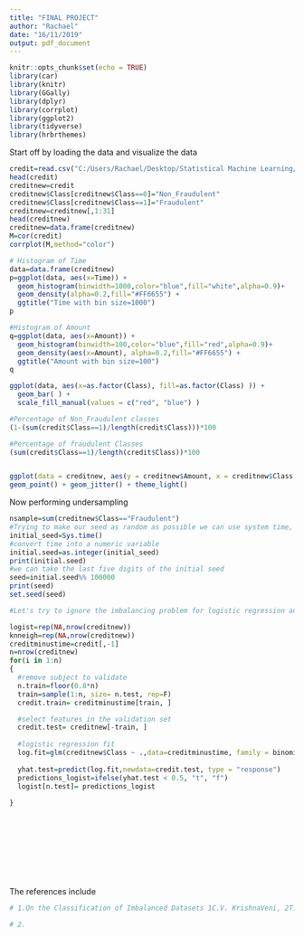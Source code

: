 ---
title: "FINAL PROJECT"
author: "Rachael"
date: "16/11/2019"
output: pdf_document
---

```{r setup, include=FALSE}
knitr::opts_chunk$set(echo = TRUE)
library(car) 
library(knitr)
library(GGally)
library(dplyr)
library(corrplot)
library(ggplot2)
library(tidyverse)
library(hrbrthemes)
```

Start off by loading the data and visualize the data
```{r cars}
credit=read.csv("C:/Users/Rachael/Desktop/Statistical Machine Learning/Project/creditcard.csv")
head(credit)
creditnew=credit
creditnew$Class[creditnew$Class==0]="Non_Fraudulent"
creditnew$Class[creditnew$Class==1]="Fraudulent"
creditnew=creditnew[,1:31]
head(creditnew)
creditnew=data.frame(creditnew)
M=cor(credit)
corrplot(M,method="color")

# Histogram of Time
data=data.frame(creditnew)
p=ggplot(data, aes(x=Time)) + 
  geom_histogram(binwidth=1000,color="blue",fill="white",alpha=0.9)+
  geom_density(alpha=0.2,fill="#FF6655") +
  ggtitle("Time with bin size=1000")
p

#Histogram of Amount
q=ggplot(data, aes(x=Amount)) + 
  geom_histogram(binwidth=100,color="blue",fill="red",alpha=0.9)+
  geom_density(aes(x=Amount), alpha=0.2,fill="#FF6655") +
  ggtitle("Amount with bin size=100")
q

ggplot(data, aes(x=as.factor(Class), fill=as.factor(Class) )) +  
  geom_bar( ) +
  scale_fill_manual(values = c("red", "blue") )

#Percentage of Non_Fraudulent classes
(1-(sum(credit$Class==1)/length(credit$Class)))*100

#Percentage of fraudulent Classes
(sum(credit$Class==1)/length(credit$Class))*100


ggplot(data = creditnew, aes(y = creditnew$Amount, x = creditnew$Class, col = creditnew$Class)) +
geom_point() + geom_jitter() + theme_light()

```

Now performing undersampling
```{r}
nsample=sum(creditnew$Class=="Fraudulent")
#Trying to make our seed as random as possible we can use system time, convert it into an integer the computer clock
initial_seed=Sys.time()
#convert time into a numeric variable
initial.seed=as.integer(initial_seed)
print(initial.seed)
#we can take the last five digits of the initial seed
seed=initial.seed%% 100000
print(seed)
set.seed(seed)

#Let's try to ignore the imbalancing problem for logistic regression and KNN with say 80% going to the training set

logist=rep(NA,nrow(creditnew))
knneigh=rep(NA,nrow(creditnew))
creditminustime=credit[,-1]
n=nrow(creditnew)
for(i in 1:n)
{
  #remove subject to validate
  n.train=floor(0.8*n)
  train=sample(1:n, size= n.test, rep=F)
  credit.train= creditminustime[train, ]

  #select features in the validation set
  credit.test= creditnew[-train, ]
  
  #logistic regression fit
  log.fit=glm(creditnew$Class ~ .,data=creditminustime, family = binomial)
  
  yhat.test=predict(log.fit,newdata=credit.test, type = "response")
  predictions_logist=ifelse(yhat.test < 0.5, "t", "f")
  logist[n.test]= predictions_logist
  
}







```

```{r}

```

```{r}

```

```{r}

```

```{r}

```

The references include
```{r pressure, echo=FALSE}
# 1.On the Classification of Imbalanced Datasets 1C.V. KrishnaVeni, 2T. Sobha Rani 1,2Dept. of Computers and Information Sciences University of Hyderabad, India...IJCST Vol. 2, SP 1, December 2011...ISSN : 0976-8491(Online) | ISSN : 2229-4333(Print)

# 2.


```
